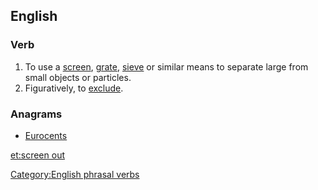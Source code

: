 ==English==

===Verb===
{{infl|en|verb|head=to [[screen]] [[out]]}}

# To use a [[screen]], [[grate]], [[sieve]] or similar means to separate large from small objects or particles.
# Figuratively, to [[exclude]].

===Anagrams===
* [[Eurocents#English|Eurocents]]

[[Category:English phrasal verbs]]

[[et:screen out]]